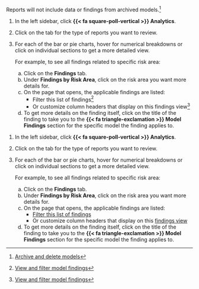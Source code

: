 :::: {.content-visible unless-format="revealjs"}
::: {.callout}
Reports will not include data or findings from archived models.^[[Archive and delete models](/guide/model-inventory/archive-delete-models.qmd)]
:::

1. In the left sidebar, click **{{< fa square-poll-vertical >}} Analytics**.

1. Click on the tab for the type of reports you want to review.

1. For each of the bar or pie charts, hover for numerical breakdowns or click on individual sections to get a more detailed view.

    For example, to see all findings related to specific risk area:

    a. Click on the **Findings** tab. 
    b. Under **Findings by Risk Area**, click on the risk area you want more details for.
    c. On the page that opens, the applicable findings are listed:
        - Filter this list of findings^[[View and filter model findings](/guide/model-validation/view-filter-model-findings.qmd#filter-and-sort-model-findings)]
        - Or customize column headers that display on this findings view^[[View and filter model findings](/guide/model-validation/view-filter-model-findings.qmd#customize-model-findings-layout)]
    d. To get more details on the finding itself, click on the title of the finding to take you to the **{{< fa triangle-exclamation >}} Model Findings** section for the specific model the finding applies to.

::::


:::: {.content-hidden unless-format="revealjs"}
1. In the left sidebar, click **{{< fa square-poll-vertical >}} Analytics**.

2. Click on the tab for the type of reports you want to review.

3. For each of the bar or pie charts, hover for numerical breakdowns or click on individual sections to get a more detailed view.

    For example, to see all findings related to specific risk area:

    a. Click on the **Findings** tab.
    b. Under **Findings by Risk Area**, click on the risk area you want more details for.
    c. On the page that opens, the applicable findings are listed:
        - [Filter this list of findings](/guide/model-validation/view-filter-model-findings.qmd#filter-and-sort-model-findings)
        - Or customize column headers that display on this [findings view](/guide/model-validation/view-filter-model-findings.qmd#customize-model-findings-layout)
    d. To get more details on the finding itself, click on the title of the finding to take you to the **{{< fa triangle-exclamation >}} Model Findings** section for the specific model the finding applies to.

::::
